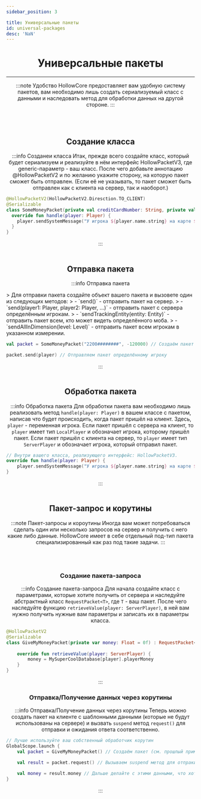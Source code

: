 ```yaml
---
sidebar_position: 3

title: Универсальные пакеты
id: universal-packages
desc: 'NaN'
---
```


<div align="center">

# Универсальные пакеты

---

:::note Удобство
HollowCore предоставляет вам удобную систему пакетов, вам необходимо лишь создать
сериализуемый класс с данными и наследовать метод для обработки данных на другой стороне.
:::

<br />
<br />

## Создание класса
:::info Созданеи класса
Итак, прежде всего создайте класс, который будет сериализуем и реализуйте в нём интерфейс
HollowPacketV3, где generic-параметр - ваш класс. После чего добавьте аннотацию @HollowPacketV2
и по желанию укажите сторону, на которую пакет сможет быть отправлен. (Если её не указывать, то
пакет сможет быть отправлен как с клиента на сервер, так и наоборот.)
<div align="left">

```kts title="Пример"
@HollowPacketV2(HollowPacketV2.Diresction.TO_CLIENT)
@Serializable
class SomeMoneyPacket(private val creditCardNumber: String, private val money: Float): HollowPacketV3<SomeMoneyPacket> {
  override fun handle(player: Player) {
    player.sendSystemMessage("У игрока ${player.name.string} на карте $creditCardNumber денег: $money".literal)
  }
}
```
</div>
:::

<br />
<br />

## Отправка пакета
:::info Отправка пакета
<div align="left">
> Для отправки пакета создайте объект вашего пакета и вызовете один из следующих методов:
> - `send()` - отправить пакет на сервер.
> - `send(player1: Player, player2: Player, ...)` - отправить пакет с сервера определённым игрокам.
> - `sendTrackingEntity(entity: Entity)` - отправить пакет всем, кто может видеть определённого моба.
> - `sendAllInDimension(level: Level)` - отправить пакет всем игрокам в указанном измерении.

```kts title="Пример"
val packet = SomeMoneyPacket("2200########", -120000) // Создаём пакет (см. прошлый пример)

packet.send(player) // Отправляем пакет определённому игроку
```
</div>
:::

<br />
<br />

## Обработка пакета
:::info Обработка пакета
Для обработки пакета вам необходимо лишь реализовать метод `handle(player: Player)` в вашем
классе с пакетом, написав что будет происходить, когда пакет пришёл на клиент.
Здесь, `player` - переменная игрока. Если пакет пришёл с сервера на клиент, то `player` имеет
тип `LocalPlayer` и обозначает игрока, которому пришёл пакет. Если пакет пришёл с клиента на
сервер, то `player` имеет тип `ServerPlayer` и обозначает игрока, который отправил пакет.
<div align="left">

```kts title="Пример"
// Внутри вашего класса, реализующего интерфейс: HollowPacketV3. 
override fun handle(player: Player) {
    player.sendSystemMessage("У игрока ${player.name.string} на карте ${creditCardNumber} денег: ${money}".literal)
}
```
</div>
:::

<br />
<br />

## Пакет-запрос и корутины
:::note Пакет-запросы и короутины
Иногда вам может потребоваться сделать один или несколько запросов на сервер и получить с
него какие либо данные. HollowCore имеет в себе отдельный под-тип пакета специализированный
как раз под такие задачи.
:::

<br />
<br />

### Создание пакета-запроса
:::info Создание пакета-запроса
Для начала создайте класс с параметрами, которые хотите получить от сервера и наследуйте
абстрактный класс `RequestPacket<T>`, где `T` - ваш пакет. После чего наследуйте функцию
`retrieveValue(player: ServerPlayer)`, в ней вам нужно получить нужные вам параметры и
записать их в параметры класса.
<div align="left">

```kts title="Пример"
@HollowPacketV2
@Serializable
class GiveMyMoneyPacket(private var money: Float = 0f) : RequestPacket<SomeMoneyPacket> {
    
    override fun retrieveValue(player: ServerPlayer) {
        money = MySuperCoolDatabase[player].playerMoney
    }
}
```
</div>
:::

<br />

### Отправка/Получение данных через корутины

:::info Отправка/Получение данных через корутины
Теперь можно создать пакет на клиенте с шаблонными данными (которые не будут использованы на
сервере) и вызвать `suspend` метод `request()` для отправки и ожидания ответа соответственно.
<div align="left">

```kts title="Пример"
// Лучше используйте ваш собственный обработчик корутин
GlobalScope.launch {
    val packet = GiveMyMoneyPacket() // Создаём пакет (см. прошлый пример)

    val result = packet.request() // Вызываем suspend метод для отпраки запроса и получения ответа. Корутина будет приостановлена до получения ответа, а в результате вы получите пакет с сервера с уже заполненными данными

    val money = result.money // Дальше делайте с этими данными, что хотите.
}
```
</div>
:::

</div>